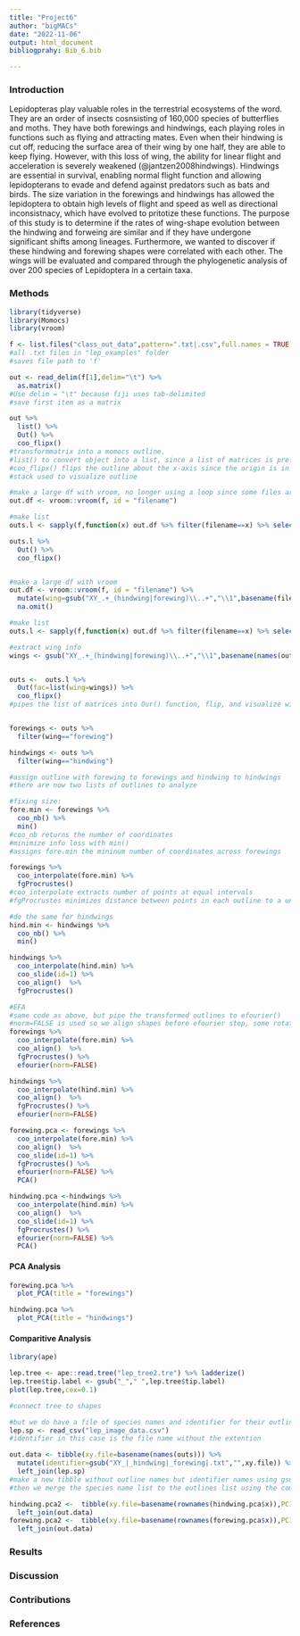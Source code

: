 ```yaml
---
title: "Project6"
author: "bigMACs"
date: "2022-11-06"
output: html_document
bibliogprahy: Bib_6.bib

---
```


### Introduction
Lepidopteras play valuable roles in the terrestrial ecosystems of the word. They are an order of insects cosnsisting of 160,000 species of butterflies and moths. They have both forewings and hindwings, each playing roles in functions such as flying and attracting mates. Even when their hindwing is cut off, reducing the surface area of their wing by one half, they are able to keep flying. However, with this loss of wing, the ability for linear flight and acceleration is severely weakened (@jantzen2008hindwings). Hindwings are essential in survival, enabling normal flight function and allowing lepidopterans to evade and defend against predators such as bats and birds. The size variation in the forewings and hindwings has allowed the lepidoptera to obtain high levels of flight and speed as well as directional inconsistnacy, which have evolved to pritotize these functions. The purpose of this study is to determine if the rates of wing-shape evolution between the hindwing and forweing are similar and if they have undergone significant shifts among lineages. Furthermore, we wanted to discover if these hindwing and forewing shapes were correlated with each other. The wings will be evaluated and compared through the phylogenetic analysis of over 200 species of Lepidoptera in a certain taxa. ​​



### Methods

```r
library(tidyverse)
library(Momocs)
library(vroom)

f <- list.files("class_out_data",pattern=".txt|.csv",full.names = TRUE)
#all .txt files in "lep_examples" folder
#saves file path to 'f'

out <- read_delim(f[1],delim="\t") %>% 
  as.matrix()
#Use delim = "\t" because fiji uses tab-delimited 
#save first item as a matrix 

out %>% 
  list() %>% 
  Out() %>% 
  coo_flipx()
#transformmatrix into a momocs outline. 
#list() to convert object into a list, since a list of matrices is preferred by the Out() function
#coo_flipx() flips the outline about the x-axis since the origin is in the top left
#stack used to visualize outline

#make a large df with vroom, no longer using a loop since some files are csv, some tab separated (FIJI)
out.df <- vroom::vroom(f, id = "filename")

#make list
outs.l <- sapply(f,function(x) out.df %>% filter(filename==x) %>% select(X,Y) %>% as.matrix)

outs.l %>% 
  Out() %>% 
  coo_flipx()


#make a large df with vroom
out.df <- vroom::vroom(f, id = "filename") %>% 
  mutate(wing=gsub("XY_.+_(hindwing|forewing)\\..+","\\1",basename(filename))) %>% 
  na.omit()

#make list
outs.l <- sapply(f,function(x) out.df %>% filter(filename==x) %>% select(X,Y) %>% as.matrix)

#extract wing info
wings <- gsub("XY_.+_(hindwing|forewing)\\..+","\\1",basename(names(outs.l)))


outs <-  outs.l %>% 
  Out(fac=list(wing=wings)) %>% 
  coo_flipx()
#pipes the list of matrices into Our() function, flip, and visualize with stack


forewings <- outs %>% 
  filter(wing=="forewing")

hindwings <- outs %>% 
  filter(wing=="hindwing")

#assign outline with forewing to forewings and hindwing to hindwings
#there are now two lists of outlines to analyze

#fixing size:
fore.min <- forewings %>% 
  coo_nb() %>% 
  min()
#coo_nb returns the number of coordinates
#minimize info loss with min()
#assigns fore.min the mininum number of coordinates across forewings

forewings %>%
  coo_interpolate(fore.min) %>% 
  fgProcrustes()
#coo_interpolate extracts number of points at equal intervals
#fgProcrustes minimizes distance between points in each outline to a universal size

#do the same for hindwings
hind.min <- hindwings %>% 
  coo_nb() %>% 
  min()

hindwings %>% 
  coo_interpolate(hind.min) %>% 
  coo_slide(id=1) %>% 
  coo_align()  %>%
  fgProcrustes()

#EFA
#same code as above, but pipe the transformed outlines to efourier()
#norm=FALSE is used so we align shapes before efourier step, some rotated morpho spaces
forewings %>%
  coo_interpolate(fore.min) %>% 
  coo_align()  %>%
  fgProcrustes() %>% 
  efourier(norm=FALSE) 

hindwings %>% 
  coo_interpolate(hind.min) %>% 
  coo_align()  %>%
  fgProcrustes() %>% 
  efourier(norm=FALSE) 

forewing.pca <- forewings %>%
  coo_interpolate(fore.min) %>%
  coo_align()  %>%
  coo_slide(id=1) %>% 
  fgProcrustes() %>% 
  efourier(norm=FALSE) %>% 
  PCA()

hindwing.pca <-hindwings %>% 
  coo_interpolate(hind.min) %>% 
  coo_align()  %>%
  coo_slide(id=1) %>% 
  fgProcrustes() %>% 
  efourier(norm=FALSE) %>% 
  PCA()

```

#### PCA Analysis
```r
forewing.pca %>% 
  plot_PCA(title = "forewings")

hindwing.pca %>% 
  plot_PCA(title = "hindwings")
```

#### Comparitive Analysis
```r
library(ape)

lep.tree <- ape::read.tree("lep_tree2.tre") %>% ladderize()
lep.tree$tip.label <- gsub("_"," ",lep.tree$tip.label)
plot(lep.tree,cex=0.1)


```

```r
#connect tree to shapes

#but we do have a file of species names and identifier for their outline names
lep.sp <- read_csv("lep_image_data.csv")
#identifier in this case is the file name without the extention

out.data <- tibble(xy.file=basename(names(outs))) %>% 
  mutate(identifier=gsub("XY_|_hindwing|_forewing|.txt","",xy.file)) %>% 
  left_join(lep.sp)
#make a new tibble without outline names but identifier names using gsub()
#then we merge the species name list to the outlines list using the common identifiers

hindwing.pca2 <-  tibble(xy.file=basename(rownames(hindwing.pca$x)),PC1=hindwing.pca$x[,1],PC2=hindwing.pca$x[,2]) %>% 
  left_join(out.data)
forewing.pca2 <-  tibble(xy.file=basename(rownames(forewing.pca$x)),PC1=forewing.pca$x[,1],PC2=forewing.pca$x[,2])%>% 
  left_join(out.data)
```


### Results

### Discussion

### Contributions

### References



